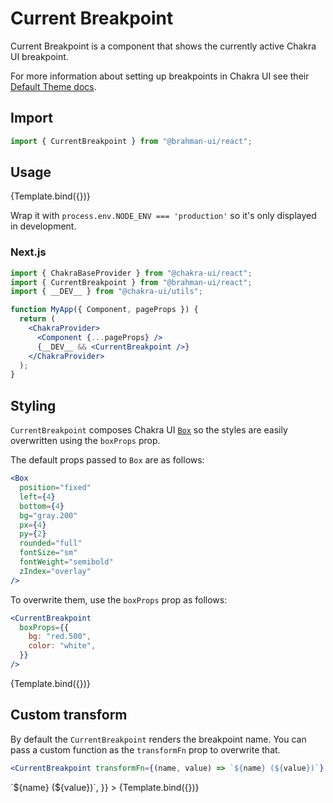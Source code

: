 

<Meta title="Current Breakpoint" component={CurrentBreakpoint} />


# Current Breakpoint

Current Breakpoint is a component that shows the currently active Chakra UI breakpoint.

For more information about setting up breakpoints in Chakra UI see their [Default Theme docs](https://chakra-ui.com/docs/styled-system/theme#breakpoints).

## Import

```jsx
import { CurrentBreakpoint } from "@brahman-ui/react";
```

## Usage

<Canvas withSource="open">
  <Story
    name="Default"
    args={{
      boxProps: {
        display: "inline-block",
        position: "static",
      },
    }}
  >
    {Template.bind({})}
  </Story>
</Canvas>

Wrap it with `process.env.NODE_ENV === 'production'` so it's only displayed in development.

### Next.js

```jsx
import { ChakraBaseProvider } from "@chakra-ui/react";
import { CurrentBreakpoint } from "@brahman-ui/react";
import { __DEV__ } from "@chakra-ui/utils";

function MyApp({ Component, pageProps }) {
  return (
    <ChakraProvider>
      <Component {...pageProps} />
      {__DEV__ && <CurrentBreakpoint />}
    </ChakraProvider>
  );
}
```

## Styling

`CurrentBreakpoint` composes Chakra UI [`Box`](https://chakra-ui.com/docs/components/box/usage) so the styles are easily overwritten using the `boxProps` prop.

The default props passed to `Box` are as follows:

```jsx
<Box
  position="fixed"
  left={4}
  bottom={4}
  bg="gray.200"
  px={4}
  py={2}
  rounded="full"
  fontSize="sm"
  fontWeight="semibold"
  zIndex="overlay"
/>
```

To overwrite them, use the `boxProps` prop as follows:

```jsx
<CurrentBreakpoint
  boxProps={{
    bg: "red.500",
    color: "white",
  }}
/>
```

<Canvas withSource="open">
  <Story
    name="Custom style"
    args={{
      boxProps: {
        display: "inline-block",
        position: "static",
        bg: "red.500",
        color: "white",
      },
    }}
  >
    {Template.bind({})}
  </Story>
</Canvas>

## Custom transform

By default the `CurrentBreakpoint` renders the breakpoint name. You can pass a custom function as the `transformFn` prop to overwrite that.

```jsx
<CurrentBreakpoint transformFn={(name, value) => `${name} (${value})`} />
```

<Canvas withSource="open">
  <Story
    name="Custom transform"
    args={{
      boxProps: {
        display: "inline-block",
        position: "static",
      },
      transformFn: (name, value) => `${name} (${value})`,
    }}
  >
    {Template.bind({})}
  </Story>
</Canvas>
